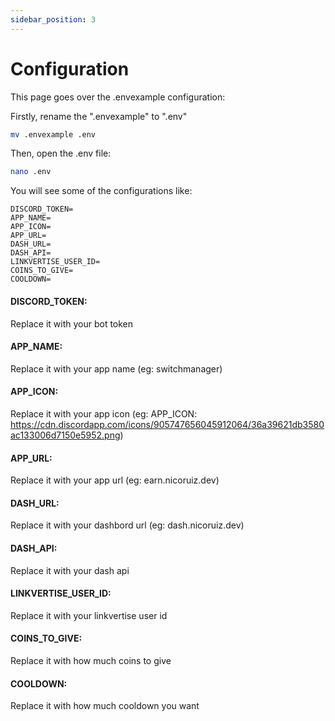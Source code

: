 ```yaml
---
sidebar_position: 3
---
```


# Configuration

This page goes over the .envexample configuration:

Firstly, rename the ".envexample" to ".env"

```bash
mv .envexample .env
```

Then, open the .env file:

```bash
nano .env
```

You will see some of the configurations like:

```envexample
DISCORD_TOKEN=
APP_NAME=
APP_ICON=
APP_URL=
DASH_URL=
DASH_API=
LINKVERTISE_USER_ID=
COINS_TO_GIVE=
COOLDOWN=
```

#### DISCORD_TOKEN:

Replace it with your bot token

#### APP_NAME:

Replace it with your app name (eg: switchmanager)

#### APP_ICON:

Replace it with your app icon (eg: APP_ICON: https://cdn.discordapp.com/icons/905747656045912064/36a39621db3580ac133006d7150e5952.png)

#### APP_URL:

Replace it with your app url (eg: earn.nicoruiz.dev)

#### DASH_URL:

Replace it with your dashbord url (eg: dash.nicoruiz.dev)

#### DASH_API:

Replace it with your dash api

#### LINKVERTISE_USER_ID:

Replace it with your linkvertise user id

#### COINS_TO_GIVE:

Replace it with how much coins to give

#### COOLDOWN:

Replace it with how much cooldown you want
